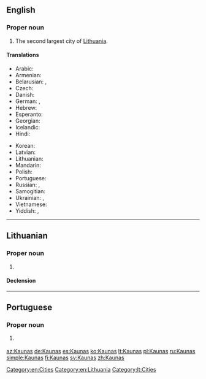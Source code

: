 ==English==
{{wikipedia}}

===Proper noun===
{{en-proper noun}}

# The second largest city of [[Lithuania]].

====Translations====
{{trans-top|city}}
* Arabic: {{t-needed|ar}}
* Armenian: {{t|hy|Կաունաս}}
* Belarusian: {{t|be|Koўнa|n|tr=Kóŭna}},  {{t|be|Каўнас|m|tr=Káŭnas}}
* Czech: {{t|cs|Kaunas|m}}
* Danish: {{t|da|Kaunas}}
* German: {{t+|de|Kauen|n}}, {{t+|de|Kaunas|n}}
* Hebrew: {{t-needed|he}}
* Esperanto: {{t|eo|Kaŭno}}
* Georgian: {{t|ka|კაუნასი|sc=Geor}}
* Icelandic: {{t-needed|is}}
* Hindi: {{t-needed|hi}}
{{trans-mid}}
* Korean: {{t|ko|카우나스|sc=Kore}}
* Latvian: {{t|lv|Kauņa}}
* Lithuanian: {{t+|lt|Kaunas|m}}
* Mandarin: {{t|cmn|考那斯|sc=Hani}}
* Polish: {{t|pl|Kowno|n}}
* Portuguese: {{t|pt|Kaunas|f}}
* Russian: {{t|ru|Каунас|m|tr=Káunas}},  {{qualifier|obsolete}} {{t|ru|Ковно|n|tr=Kóvno}}
* Samogitian: {{t|sgs|Kauns}}
* Ukrainian: {{t|uk|Каунас|m|tr=Káunas}},  {{qualifier|obsolete}} {{t|uk|Ковно|tr=Kóvno}}
* Vietnamese: {{t-needed|vi}}
* Yiddish: {{t|yi|קאוונע|tr=Kavne|sc=Hebr}}, {{t|yi|קאָװנע|sc=Hebr}}
{{trans-bottom}}

[[Category:en:Cities]]
[[Category:en:Lithuania]]

----

==Lithuanian==
{{wikipedia|lang=lt}}

===Proper noun===
{{lt-proper noun|m}}

# {{l|en|Kaunas}}

====Declension====
{{lt-proper-noun-m-as|Kaun}}

[[Category:lt:Cities]]

----

==Portuguese==

===Proper noun===
{{pt-proper noun|f}}

# {{l|en|Kaunas}} {{gloss|Lithuanian city}}

[[az:Kaunas]]
[[de:Kaunas]]
[[es:Kaunas]]
[[ko:Kaunas]]
[[lt:Kaunas]]
[[pl:Kaunas]]
[[ru:Kaunas]]
[[simple:Kaunas]]
[[fi:Kaunas]]
[[sv:Kaunas]]
[[zh:Kaunas]]